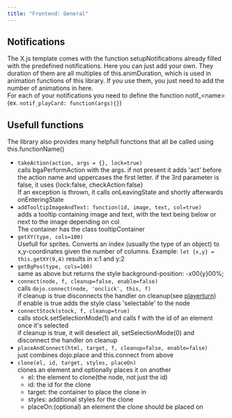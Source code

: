 ```yaml
---
title: "Frontend: General"
---
```


## Notifications

The X.js template comes with the function setupNotifications already filled with the predefined notifications. Here you can just add your own. They duration of them are all multiples of this.animDuration, which is used in animation functions of this library. If you use them, you just need to add the number of animations in here.  
For each of your notifications you need to define the function notif_\<name\> (ex. `notif_playCard: function(args){}`)

## Usefull functions

The library also provides many helpfull functions that all be called using this.functionName()

- `takeAction(action, args = {}, lock=true)`  
  calls bgaPerformAction with the args. if not present it adds 'act' before the action  name and uppercases the first letter. if the 3rd parameter is false, it uses {lock:false, checkAction:false}  
  If an exception is thrown, it calls onLeavingState and shortly afterwards onEnteringState
- `addTooltipImageAndText: function(id, image, text, col=true)`  
  adds a tooltip containing image and text, with the text being below or next to the image depending on col  
  The container has the class tooltipContainer
- `getXY(type, cols=100)`  
  Usefull for sprites. Converts an index (usually the type of an object) to x,y-coordinates given the number of columns. Example: `let {x,y} = this.getXY(9,4)`  results in x:1 and y:2
- `getBgPos(type, cols=100)`  
  same as above but returns the style background-position: -${x}00% -${y}00%;
- `connect(node, f, cleanup=false, enable=false)`  
  calls `dojo.connect(node, 'onclick', this, f)`  
  if cleanup is true disconnects the handler on cleanup(see [playerturn](/usage/playerturnJS))  
  if enable is true adds the style class 'selectable' to the node
- `connectStock(stock, f, cleanup=true)`  
  calls stock.setSelectionMode(1) and calls f with the id of an element once it's selected  
  if cleanup is true, it will deselect all, setSelectionMode(0) and disconnect the handler on cleanup
- `placeAndConnect(html, target, f, cleanup=false, enable=false)`  
  just combines dojo.place and this.connect from above
- `clone(el, id, target, styles, placeOn)`  
  clones an element and optionally places it on another
  - el: the element to clone(the node, not just the id)
  - id: the id for the clone
  - target: the container to place the clone in
  - styles: additional styles for the clone
  - placeOn:(optional) an element the clone should be placed on